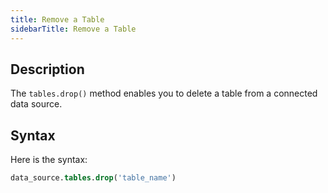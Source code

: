 ```yaml
---
title: Remove a Table
sidebarTitle: Remove a Table
---
```


## Description

The `tables.drop()` method enables you to delete a table from a connected data source.

## Syntax

Here is the syntax:

```sql
data_source.tables.drop('table_name')
```
